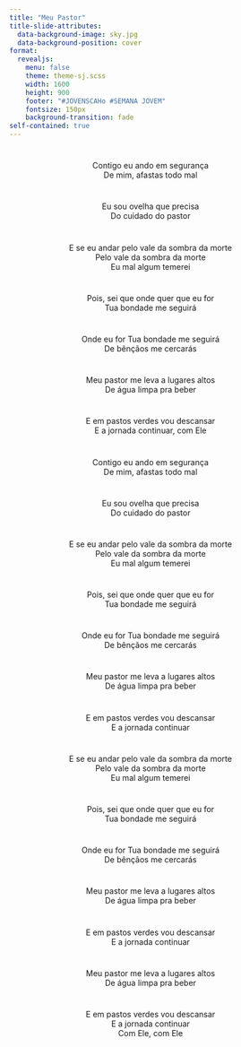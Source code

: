 ```yaml
---
title: "Meu Pastor"
title-slide-attributes:
  data-background-image: sky.jpg
  data-background-position: cover
format: 
  revealjs:
    menu: false
    theme: theme-sj.scss
    width: 1600
    height: 900
    footer: "#JOVENSCAHo #SEMANA JOVEM"
    fontsize: 150px
    background-transition: fade
self-contained: true
---
```


# {background-image="sky.jpg" auto-animate=true}

<center>
Contigo eu ando em segurança <br>
De mim, afastas todo mal <br>
</center>

# {background-image="sky.jpg" auto-animate=true}

<center>
Eu sou ovelha que precisa <br>
Do cuidado do pastor <br>
</center>

# {background-image="sky.jpg" auto-animate=true}

<center>
E se eu andar pelo vale da sombra da morte <br>
Pelo vale da sombra da morte <br>
Eu mal algum temerei <br>
</center>

# {background-image="sky.jpg" auto-animate=true}

<center>
Pois, sei que onde quer que eu for <br>
Tua bondade me seguirá <br>
</center>

# {background-image="sky.jpg" auto-animate=true}

<center>
Onde eu for Tua bondade me seguirá <br>
De bênçãos me cercarás <br>
</center>

# {background-image="sky.jpg" auto-animate=true}

<center>
Meu pastor me leva a lugares altos <br>
De água limpa pra beber <br>
</center>

# {background-image="sky.jpg" auto-animate=true}

<center>
E em pastos verdes vou descansar <br>
E a jornada continuar, com Ele <br>
</center>

# {background-image="sky.jpg" auto-animate=true}

<center>
Contigo eu ando em segurança <br>
De mim, afastas todo mal <br>
</center>

# {background-image="sky.jpg" auto-animate=true}

<center>
Eu sou ovelha que precisa <br>
Do cuidado do pastor <br>
</center>

# {background-image="sky.jpg" auto-animate=true}

<center>
E se eu andar pelo vale da sombra da morte <br>
Pelo vale da sombra da morte <br>
Eu mal algum temerei <br>
</center>

# {background-image="sky.jpg" auto-animate=true}

<center>
Pois, sei que onde quer que eu for <br>
Tua bondade me seguirá <br>
</center>

# {background-image="sky.jpg" auto-animate=true}

<center>
Onde eu for Tua bondade me seguirá <br>
De bênçãos me cercarás <br>
</center>

# {background-image="sky.jpg" auto-animate=true}

<center>
Meu pastor me leva a lugares altos <br>
De água limpa pra beber <br>
</center>

# {background-image="sky.jpg" auto-animate=true}

<center>
E em pastos verdes vou descansar <br>
E a jornada continuar <br>
</center>

# {background-image="sky.jpg" auto-animate=true}

<center>
E se eu andar pelo vale da sombra da morte <br>
Pelo vale da sombra da morte <br>
Eu mal algum temerei <br>
</center>

# {background-image="sky.jpg" auto-animate=true}

<center>
Pois, sei que onde quer que eu for <br>
Tua bondade me seguirá <br>
</center>

# {background-image="sky.jpg" auto-animate=true}

<center>
Onde eu for Tua bondade me seguirá <br>
De bênçãos me cercarás <br>
</center>

# {background-image="sky.jpg" auto-animate=true}

<center>
Meu pastor me leva a lugares altos <br>
De água limpa pra beber <br>
</center>

# {background-image="sky.jpg" auto-animate=true}

<center>
E em pastos verdes vou descansar <br>
E a jornada continuar <br>
</center>

# {background-image="sky.jpg" auto-animate=true}

<center>
Meu pastor me leva a lugares altos <br>
De água limpa pra beber <br>
</center>

# {background-image="sky.jpg" auto-animate=true}

<center>
E em pastos verdes vou descansar <br>
E a jornada continuar <br>
Com Ele, com Ele <br>
</center>